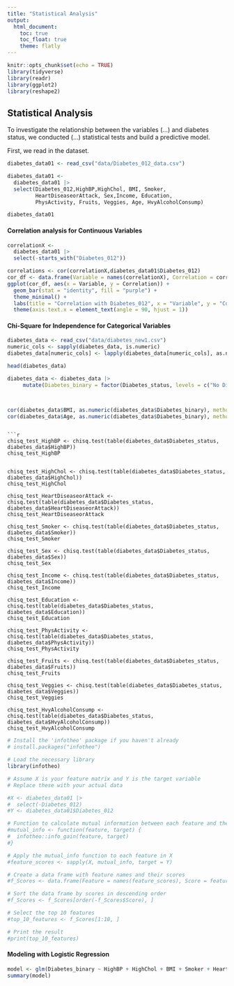 ```yaml
---
title: "Statistical Analysis"
output: 
  html_document:
    toc: true
    toc_float: true
    theme: flatly
---
```

```r
knitr::opts_chunk$set(echo = TRUE)
library(tidyverse)
library(readr)
library(ggplot2)
library(reshape2)
```


## Statistical Analysis

To investigate the relationship between the variables (...) and diabetes status, we conducted (...) statistical tests and build a predictive model. 

First, we read in the dataset. 

```r
diabetes_data01 <- read_csv("data/Diabetes_012_data.csv")

diabetes_data01 <- 
  diabetes_data01 |>
  select(Diabetes_012,HighBP,HighChol, BMI, Smoker, 
         HeartDiseaseorAttack, Sex,Income, Education, 
         PhysActivity, Fruits, Veggies, Age, HvyAlcoholConsump)

diabetes_data01
```


#### Correlation analysis for Continuous Variables
```r
correlationX <- 
  diabetes_data01 |>
  select(-starts_with("Diabetes_012"))

correlations <- cor(correlationX,diabetes_data01$Diabetes_012)
cor_df <- data.frame(Variable = names(correlationX), Correlation = correlations)
ggplot(cor_df, aes(x = Variable, y = Correlation)) +
  geom_bar(stat = "identity", fill = "purple") +
  theme_minimal() +
  labs(title = "Correlation with Diabetes_012", x = "Variable", y = "Correlation") +
  theme(axis.text.x = element_text(angle = 90, hjust = 1))
```


#### Chi-Square for Independence for Categorical Variables

```r
diabetes_data <- read_csv("data/diabetes_new1.csv") 
numeric_cols <- sapply(diabetes_data, is.numeric)
diabetes_data[numeric_cols] <- lapply(diabetes_data[numeric_cols], as.numeric)

head(diabetes_data)

diabetes_data <- diabetes_data |>
     mutate(Diabetes_binary = factor(Diabetes_status, levels = c("No Diabetes", "Diabetes"), labels = c(0, 1)))



cor(diabetes_data$BMI, as.numeric(diabetes_data$Diabetes_binary), method = "pearson") 
cor(diabetes_data$Age, as.numeric(diabetes_data$Diabetes_binary), method = "pearson") 

```
```

```r


chisq_test_HighBP <- chisq.test(table(diabetes_data$Diabetes_status, diabetes_data$HighBP))
chisq_test_HighBP


chisq_test_HighChol <- chisq.test(table(diabetes_data$Diabetes_status, diabetes_data$HighChol))
chisq_test_HighChol

chisq_test_HeartDiseaseorAttack <- chisq.test(table(diabetes_data$Diabetes_status, diabetes_data$HeartDiseaseorAttack))
chisq_test_HeartDiseaseorAttack

chisq_test_Smoker <- chisq.test(table(diabetes_data$Diabetes_status, diabetes_data$Smoker))
chisq_test_Smoker

chisq_test_Sex <- chisq.test(table(diabetes_data$Diabetes_status, diabetes_data$Sex))
chisq_test_Sex

chisq_test_Income <- chisq.test(table(diabetes_data$Diabetes_status, diabetes_data$Income))
chisq_test_Income

chisq_test_Education <- chisq.test(table(diabetes_data$Diabetes_status, diabetes_data$Education))
chisq_test_Education

chisq_test_PhysActivity <- chisq.test(table(diabetes_data$Diabetes_status, diabetes_data$PhysActivity))
chisq_test_PhysActivity

chisq_test_Fruits <- chisq.test(table(diabetes_data$Diabetes_status, diabetes_data$Fruits))
chisq_test_Fruits

chisq_test_Veggies <- chisq.test(table(diabetes_data$Diabetes_status, diabetes_data$Veggies))
chisq_test_Veggies

chisq_test_HvyAlcoholConsump <- chisq.test(table(diabetes_data$Diabetes_status, diabetes_data$HvyAlcoholConsump))
chisq_test_HvyAlcoholConsump
```
```r
# Install the 'infotheo' package if you haven't already
# install.packages("infotheo")

# Load the necessary library
library(infotheo)

# Assume X is your feature matrix and Y is the target variable
# Replace these with your actual data
```


```r
#X <- diabetes_data01 |>
#  select(-Diabetes_012)
#Y <- diabetes_data01$Diabetes_012

# Function to calculate mutual information between each feature and the target variable
#mutual_info <- function(feature, target) {
#  infotheo::info_gain(feature, target)
#}

# Apply the mutual_info function to each feature in X
#feature_scores <- sapply(X, mutual_info, target = Y)

# Create a data frame with feature names and their scores
#f_Scores <- data.frame(Feature = names(feature_scores), Score = feature_scores)

# Sort the data frame by scores in descending order
#f_Scores <- f_Scores[order(-f_Scores$Score), ]

# Select the top 10 features
#top_10_features <- f_Scores[1:10, ]

# Print the result
#print(top_10_features)

```


#### Modeling with Logistic Regression

```r
model <- glm(Diabetes_binary ~ HighBP + HighChol + BMI + Smoker + HeartDiseaseorAttack + Sex + Income + Education + PhysActivity + Fruits + Veggies + Age + HvyAlcoholConsump, family = "binomial", data = diabetes_data)
summary(model)

```